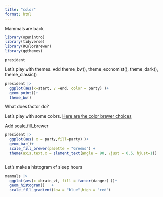 ```yaml
---
title: "color"
format: html
---
```


Mammals are back 

```r
library(openintro)
library(tidyverse)
library(RColorBrewer)
library(ggthemes)
```

```r
president
```


Let's play with themes. Add theme_bw(), theme_economist(), theme_dark(), theme_classic()

```r
president |>
  ggplot(aes(x=start, y =end, color = party) )+
  geom_point()+
  theme_bw()

```

What does factor do? 

Let's play with some colors. [Here are the color brewer choices](https://r-graph-gallery.com/38-rcolorbrewers-palettes.html)

Add scale_fill_brewer

```r
president |>
  ggplot(aes( x = party,fill=party) )+
  geom_bar()+
  scale_fill_brewer(palette = "Greens") +
  theme(axis.text.x = element_text(angle = 90, vjust = 0.5, hjust=1))
           
```

Let's make a histogram of sleep hours

```r
mammals |>
  ggplot(aes(x =brain_wt, fill = factor(danger) ))+
  geom_histogram()   +
  scale_fill_gradient(low = "blue",high = "red")

```  